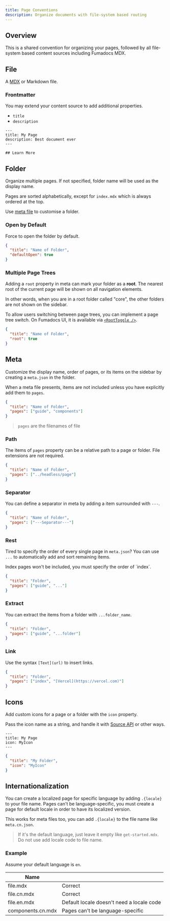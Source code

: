 ```yaml
---
title: Page Conventions
description: Organize documents with file-system based routing
---
```



## Overview

This is a shared convention for organizing your pages, followed by all file-system based content sources including Fumadocs MDX.

## File

A [MDX](https://mdxjs.com) or Markdown file.

### Frontmatter

You may extend your content source to add additional properties.

- `title`
- `description`

```mdx
---
title: My Page
description: Best document ever
---

## Learn More
```

## Folder

Organize multiple pages. If not specified, folder name will be used as the display name.

Pages are sorted alphabetically, except for `index.mdx` which is always ordered at the top.

Use [meta file](#meta) to customise a folder.

### Open by Default

Force to open the folder by default.

```json title="meta.json"
{
  "title": "Name of Folder",
  "defaultOpen": true
}
```

### Multiple Page Trees

Adding a `root` property in meta can mark your folder as a **root**.
The nearest root of the current page will be shown on all navigation elements.

In other words, when you are in a root folder called "core", the other folders are not shown on the sidebar.

<Files>
  <Folder name="core" defaultOpen>
    <File name="Current Page" className="!text-primary !bg-primary/10" />
  </Folder>
  <Folder name="ui" defaultOpen>
    <File name="Not shown on sidebar" />
  </Folder>
</Files>

To allow users switching between page trees, you can implement a page tree switch. On Fumadocs UI, it is available via [`<RootToggle />`](/docs/ui/components/root-toggle).

```json title="meta.json"
{
  "title": "Name of Folder",
  "root": true
}
```

## Meta

Customize the display name, order of pages, or its items on the sidebar by
creating a `meta.json` in the folder.

When a meta file presents, items are not included unless you have explicitly add them to `pages`.

```json
{
  "title": "Name of Folder",
  "pages": ["guide", "components"]
}
```

> `pages` are the filenames of file

### Path

The items of `pages` property can be a relative path to a page or folder. File extensions are not required.

```json
{
  "title": "Name of Folder",
  "pages": ["../headless/page"]
}
```

### Separator

You can define a separator in meta by adding a item surrounded with
`---`.

```json
{
  "title": "Name of Folder",
  "pages": ["---Separator---"]
}
```

### Rest

Tired to specify the order of every single page in `meta.json`? You can use
`...` to automatically add and sort remaining items.

<Callout title="Note" className="mb-4">
  Index pages won't be included, you must specify the order of `index`.
</Callout>

```json
{
  "title": "Folder",
  "pages": ["guide", "..."]
}
```

### Extract

You can extract the items from a folder with `...folder_name`.

```json
{
  "title": "Folder",
  "pages": ["guide", "...folder"]
}
```

### Link

Use the syntax `[Text](url)` to insert links.

```json
{
  "title": "Folder",
  "pages": ["index", "[Vercel](https://vercel.com)"]
}
```

## Icons

Add custom icons for a page or a folder with the `icon`
property.

Pass the icon name as a string, and handle it with [Source API](/docs/headless/source-api#icons) or other ways.

```mdx
---
title: My Page
icon: MyIcon
---
```

```json
{
  "title": "My Folder",
  "icon": "MyIcon"
}
```

## Internationalization

You can create a localized page for specific language by adding `.{locale}` to your file name. Pages can't be language-specific, you must create a page for default
locale in order to have its localized version.

This works for meta files too, you can add `.{locale}` to the file name like `meta.cn.json`.

> If it's the default language, just leave it empty like `get-started.mdx`. Do
> not use add locale code to file name.

### Example

Assume your default language is `en`.

| Name              |                                           |
| ----------------- | ----------------------------------------- |
| file.mdx          | Correct                                   |
| file.cn.mdx       | Correct                                   |
| file.en.mdx       | Default locale doesn't need a locale code |
| components.cn.mdx | Pages can't be language-specific          |

